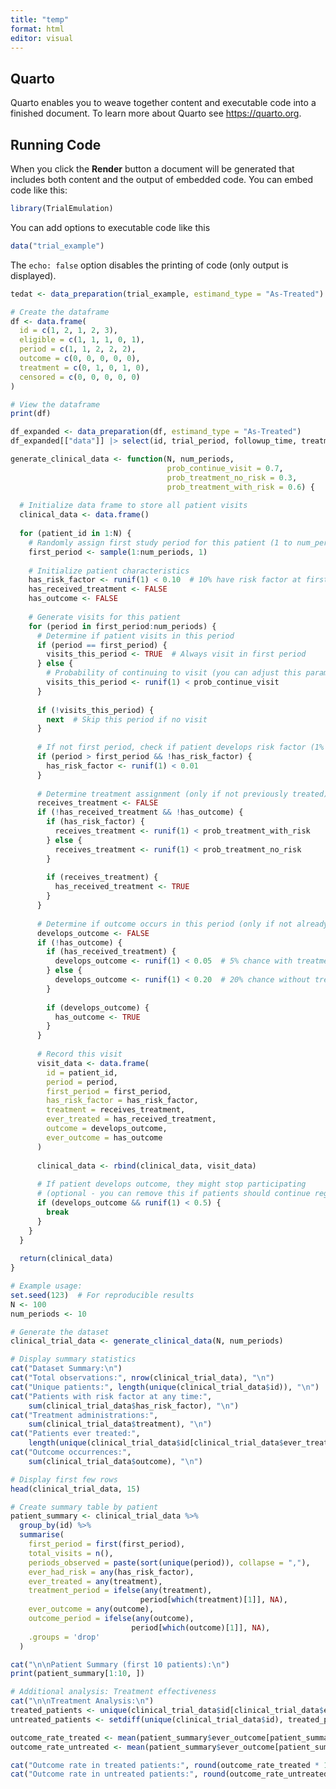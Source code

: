 ```yaml
---
title: "temp"
format: html
editor: visual
---
```


## Quarto

Quarto enables you to weave together content and executable code into a finished document. To learn more about Quarto see <https://quarto.org>.

## Running Code

When you click the **Render** button a document will be generated that includes both content and the output of embedded code. You can embed code like this:

```r
library(TrialEmulation)
```

You can add options to executable code like this

```r
data("trial_example")
```

The `echo: false` option disables the printing of code (only output is displayed).

```r
tedat <- data_preparation(trial_example, estimand_type = "As-Treated")
```

```r
# Create the dataframe
df <- data.frame(
  id = c(1, 2, 1, 2, 3),
  eligible = c(1, 1, 1, 0, 1),
  period = c(1, 1, 2, 2, 2),
  outcome = c(0, 0, 0, 0, 0),
  treatment = c(0, 1, 0, 1, 0),
  censored = c(0, 0, 0, 0, 0)
)

# View the dataframe
print(df)
```

```r
df_expanded <- data_preparation(df, estimand_type = "As-Treated")
df_expanded[["data"]] |> select(id, trial_period, followup_time, treatment, outcome)
```

```r
generate_clinical_data <- function(N, num_periods, 
                                   prob_continue_visit = 0.7,
                                   prob_treatment_no_risk = 0.3,
                                   prob_treatment_with_risk = 0.6) {
  
  # Initialize data frame to store all patient visits
  clinical_data <- data.frame()
  
  for (patient_id in 1:N) {
    # Randomly assign first study period for this patient (1 to num_periods)
    first_period <- sample(1:num_periods, 1)
    
    # Initialize patient characteristics
    has_risk_factor <- runif(1) < 0.10  # 10% have risk factor at first visit
    has_received_treatment <- FALSE
    has_outcome <- FALSE
    
    # Generate visits for this patient
    for (period in first_period:num_periods) {
      # Determine if patient visits in this period
      if (period == first_period) {
        visits_this_period <- TRUE  # Always visit in first period
      } else {
        # Probability of continuing to visit (you can adjust this parameter)
        visits_this_period <- runif(1) < prob_continue_visit
      }
      
      if (!visits_this_period) {
        next  # Skip this period if no visit
      }
      
      # If not first period, check if patient develops risk factor (1% chance per period)
      if (period > first_period && !has_risk_factor) {
        has_risk_factor <- runif(1) < 0.01
      }
      
      # Determine treatment assignment (only if not previously treated)
      receives_treatment <- FALSE
      if (!has_received_treatment && !has_outcome) {
        if (has_risk_factor) {
          receives_treatment <- runif(1) < prob_treatment_with_risk
        } else {
          receives_treatment <- runif(1) < prob_treatment_no_risk
        }
        
        if (receives_treatment) {
          has_received_treatment <- TRUE
        }
      }
      
      # Determine if outcome occurs in this period (only if not already occurred)
      develops_outcome <- FALSE
      if (!has_outcome) {
        if (has_received_treatment) {
          develops_outcome <- runif(1) < 0.05  # 5% chance with treatment
        } else {
          develops_outcome <- runif(1) < 0.20  # 20% chance without treatment
        }
        
        if (develops_outcome) {
          has_outcome <- TRUE
        }
      }
      
      # Record this visit
      visit_data <- data.frame(
        id = patient_id,
        period = period,
        first_period = first_period,
        has_risk_factor = has_risk_factor,
        treatment = receives_treatment,
        ever_treated = has_received_treatment,
        outcome = develops_outcome,
        ever_outcome = has_outcome
      )
      
      clinical_data <- rbind(clinical_data, visit_data)
      
      # If patient develops outcome, they might stop participating
      # (optional - you can remove this if patients should continue regardless)
      if (develops_outcome && runif(1) < 0.5) {
        break
      }
    }
  }
  
  return(clinical_data)
}

# Example usage:
set.seed(123)  # For reproducible results
N <- 100
num_periods <- 10

# Generate the dataset
clinical_trial_data <- generate_clinical_data(N, num_periods)

# Display summary statistics
cat("Dataset Summary:\n")
cat("Total observations:", nrow(clinical_trial_data), "\n")
cat("Unique patients:", length(unique(clinical_trial_data$id)), "\n")
cat("Patients with risk factor at any time:", 
    sum(clinical_trial_data$has_risk_factor), "\n")
cat("Treatment administrations:", 
    sum(clinical_trial_data$treatment), "\n")
cat("Patients ever treated:", 
    length(unique(clinical_trial_data$id[clinical_trial_data$ever_treated])), "\n")
cat("Outcome occurrences:", 
    sum(clinical_trial_data$outcome), "\n")

# Display first few rows
head(clinical_trial_data, 15)

# Create summary table by patient
patient_summary <- clinical_trial_data %>%
  group_by(id) %>%
  summarise(
    first_period = first(first_period),
    total_visits = n(),
    periods_observed = paste(sort(unique(period)), collapse = ","),
    ever_had_risk = any(has_risk_factor),
    ever_treated = any(treatment),
    treatment_period = ifelse(any(treatment), 
                             period[which(treatment)[1]], NA),
    ever_outcome = any(outcome),
    outcome_period = ifelse(any(outcome), 
                           period[which(outcome)[1]], NA),
    .groups = 'drop'
  )

cat("\n\nPatient Summary (first 10 patients):\n")
print(patient_summary[1:10, ])

# Additional analysis: Treatment effectiveness
cat("\n\nTreatment Analysis:\n")
treated_patients <- unique(clinical_trial_data$id[clinical_trial_data$ever_treated])
untreated_patients <- setdiff(unique(clinical_trial_data$id), treated_patients)

outcome_rate_treated <- mean(patient_summary$ever_outcome[patient_summary$id %in% treated_patients])
outcome_rate_untreated <- mean(patient_summary$ever_outcome[patient_summary$id %in% untreated_patients])

cat("Outcome rate in treated patients:", round(outcome_rate_treated * 100, 1), "%\n")
cat("Outcome rate in untreated patients:", round(outcome_rate_untreated * 100, 1), "%\n")
```
